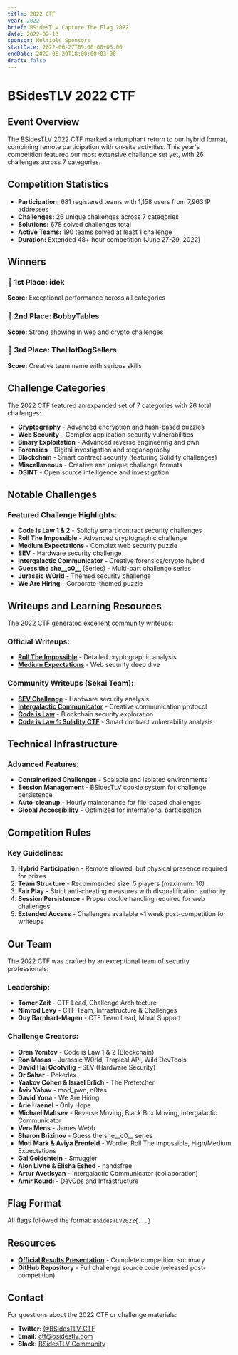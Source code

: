 ```yaml
---
title: 2022 CTF
year: 2022
brief: BSidesTLV Capture The Flag 2022
date: 2022-02-13
sponsor: Multiple Sponsors
startDate: 2022-06-27T09:00:00+03:00
endDate: 2022-06-29T18:00:00+03:00
draft: false
---
```


# BSidesTLV 2022 CTF

## Event Overview

The BSidesTLV 2022 CTF marked a triumphant return to our hybrid format, combining remote participation with on-site activities. This year's competition featured our most extensive challenge set yet, with 26 challenges across 7 categories.

## Competition Statistics

- **Participation:** 681 registered teams with 1,158 users from 7,963 IP addresses
- **Challenges:** 26 unique challenges across 7 categories  
- **Solutions:** 678 solved challenges total
- **Active Teams:** 190 teams solved at least 1 challenge
- **Duration:** Extended 48+ hour competition (June 27-29, 2022)

## Winners

### 🥇 1st Place: idek
**Score:** Exceptional performance across all categories

### 🥈 2nd Place: BobbyTables  
**Score:** Strong showing in web and crypto challenges

### 🥉 3rd Place: TheHotDogSellers
**Score:** Creative team name with serious skills

## Challenge Categories

The 2022 CTF featured an expanded set of 7 categories with 26 total challenges:

- **Cryptography** - Advanced encryption and hash-based puzzles
- **Web Security** - Complex application security vulnerabilities
- **Binary Exploitation** - Advanced reverse engineering and pwn
- **Forensics** - Digital investigation and steganography
- **Blockchain** - Smart contract security (featuring Solidity challenges)
- **Miscellaneous** - Creative and unique challenge formats
- **OSINT** - Open source intelligence and investigation

## Notable Challenges

### Featured Challenge Highlights:

- **Code is Law 1 & 2** - Solidity smart contract security challenges
- **Roll The Impossible** - Advanced cryptographic challenge
- **Medium Expectations** - Complex web security puzzle
- **SEV** - Hardware security challenge
- **Intergalactic Communicator** - Creative forensics/crypto hybrid
- **Guess the she__c0__** (Series) - Multi-part challenge series
- **Jurassic W0rld** - Themed security challenge
- **We Are Hiring** - Corporate-themed puzzle

## Writeups and Learning Resources

The 2022 CTF generated excellent community writeups:

### Official Writeups:
- **[Roll The Impossible](https://medium.com/@__omertal__/bsidestlv-2022-ctf-roll-the-impossible-writeup-e5d5a2583909)** - Detailed cryptographic analysis
- **[Medium Expectations](https://www.thesecuritywind.com/post/bsidestlv-2022-ctf-medium-expectations)** - Web security deep dive

### Community Writeups (Sekai Team):
- **[SEV Challenge](https://sekai.team/blog/bsidestlv-2022/sev/)** - Hardware security analysis
- **[Intergalactic Communicator](https://sekai.team/blog/bsidestlv-2022/intergalactic_communicator/)** - Creative communication protocol
- **[Code is Law](https://sekai.team/blog/bsidestlv-2022/code_is_law/)** - Blockchain security exploration
- **[Code is Law 1: Solidity CTF](https://medium.com/@patternrecognizer/solidity-ctf-writeup-code-is-law-1-465428bf4bd5)** - Smart contract vulnerability analysis

## Technical Infrastructure

### Advanced Features:
- **Containerized Challenges** - Scalable and isolated environments
- **Session Management** - BSidesTLV cookie system for challenge persistence
- **Auto-cleanup** - Hourly maintenance for file-based challenges
- **Global Accessibility** - Optimized for international participation

## Competition Rules

### Key Guidelines:
1. **Hybrid Participation** - Remote allowed, but physical presence required for prizes
2. **Team Structure** - Recommended size: 5 players (maximum: 10)
3. **Fair Play** - Strict anti-cheating measures with disqualification authority
4. **Session Persistence** - Proper cookie handling required for web challenges
5. **Extended Access** - Challenges available ~1 week post-competition for writeups

## Our Team

The 2022 CTF was crafted by an exceptional team of security professionals:

### Leadership:
- **Tomer Zait** - CTF Lead, Challenge Architecture
- **Nimrod Levy** - CTF Team, Infrastructure & Challenges
- **Guy Barnhart-Magen** - CTF Team Lead, Moral Support

### Challenge Creators:
- **Oren Yomtov** - Code is Law 1 & 2 (Blockchain)
- **Ron Masas** - Jurassic W0rld, Tropical API, Wild DevTools
- **David Hai Gootvilig** - SEV (Hardware Security)
- **Or Sahar** - Pokedex
- **Yaakov Cohen & Israel Erlich** - The Prefetcher
- **Aviv Yahav** - mod_pwn, n0tes
- **David Yona** - We Are Hiring
- **Arie Haenel** - Only Hope
- **Michael Maltsev** - Reverse Moving, Black Box Moving, Intergalactic Communicator
- **Vera Mens** - James Webb
- **Sharon Brizinov** - Guess the she__c0__ series
- **Moti Mark & Aviya Erenfeld** - Wordle, Roll The Impossible, High/Medium Expectations
- **Gal Goldshtein** - Smuggler
- **Alon Livne & Elisha Eshed** - handsfree
- **Artur Avetisyan** - Intergalactic Communicator (collaboration)
- **Amir Kourdi** - DevOps and Infrastructure

## Flag Format

All flags followed the format: `BSidesTLV2022{...}`

## Resources

- **[Official Results Presentation](/static.bsidestlv.com/BSidesTLV2022.pdf)** - Complete competition summary
- **GitHub Repository** - Full challenge source code (released post-competition)

## Contact

For questions about the 2022 CTF or challenge materials:

- **Twitter:** [@BSidesTLV_CTF](https://twitter.com/BSidesTLV_CTF)
- **Email:** [ctf@bsidestlv.com](mailto:ctf@bsidestlv.com)
- **Slack:** [BSidesTLV Community](https://slack.bsidestlv.com)